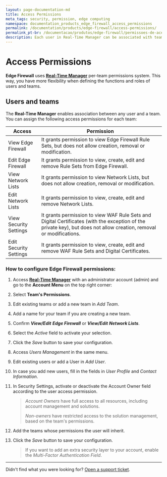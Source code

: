 ```yaml
---
layout: page-documentation-md
title: Access Permissions
meta_tags: security, permission, edge computing
namespace: documentation_products_edge_firewall_access_permissions
permalink: /documentation/products/edge-firewall/access-permissions/
permalink_pt-br: /documentacao/produtos/edge-firewall/permissoes-de-acesso/
description: Each user in Real-Time Manager can be associated with teams and, for each team, you can assign access permissions...
---
```


# Access Permissions

**Edge Firewall** uses [**Real-Time Manager**](https://manager.azion.com/) per-team permissions system. This way, you have more flexibility when defining the functions and roles of users and teams.

## Users and teams

The **Real-Time Manager** enables association between any user and a team. You can assign the following access permissions for each team:

| Access                 | Permission                                                                                                  |
|------------------------|-------------------------------------------------------------------------------------------------------------|
| View Edge Firewall     | It grants permission to view Edge Firewall Rule Sets, but does not allow creation, removal or modification. |
| Edit Edge Firewall     | It grants permission to view, create, edit and remove Rule Sets from Edge Firewall.                         |
| View Network Lists     | It grants permission to view Network Lists, but does not allow creation, removal or modification.           |
| Edit Network Lists     | It grants permission to view, create, edit and remove Network Lists.                                        |
| View Security Settings | It grants permission to view WAF Rule Sets and Digital Certificates (with the exception of the private key), but does not allow creation, removal or modifications. |
| Edit Security Settings | It grants permission to view, create, edit and remove WAF Rule Sets and Digital Certificates.               |

### How to configure Edge Firewall permissions:

1. Access [**Real-Time Manager**](https://manager.azion.com/) with an administrator account (admin) and go to the **Account Menu** on the top right corner:
2. Select **Team's Permissions**.
3. Edit existing teams or add a new team in *Add Team*.
4. Add a name for your team if you are creating a new team.
5. Confirm ***View/Edit*** ***Edge Firewall*** or ***View/Edit*** ***Network Lists***.
6. Select the *Active* field to activate your selection.
7. Click the *Save* button to save your configuration.
8. Access *Users Management* in the same menu.
9. Edit existing users or add a User in *Add User*.
10. In case you add new users, fill in the fields in *User Profile* and *Contact Information*.
11. In Security Settings, activate or deactivate the Account Owner field according to the user access permission.

    > *Account Owners* have full access to all resources, including account management and solutions.
    >
    > *Non-owners* have restricted access to the solution management, based on the team's permissions.

12. Add the teams whose permissions the user will inherit.
13. Click the *Save* button to save your configuration.

    > If you want to add an extra security layer to your account, enable the *Multi-Factor Authentication Field*.

---

Didn't find what you were looking for? [Open a support ticket](https://tickets.azion.com/).
